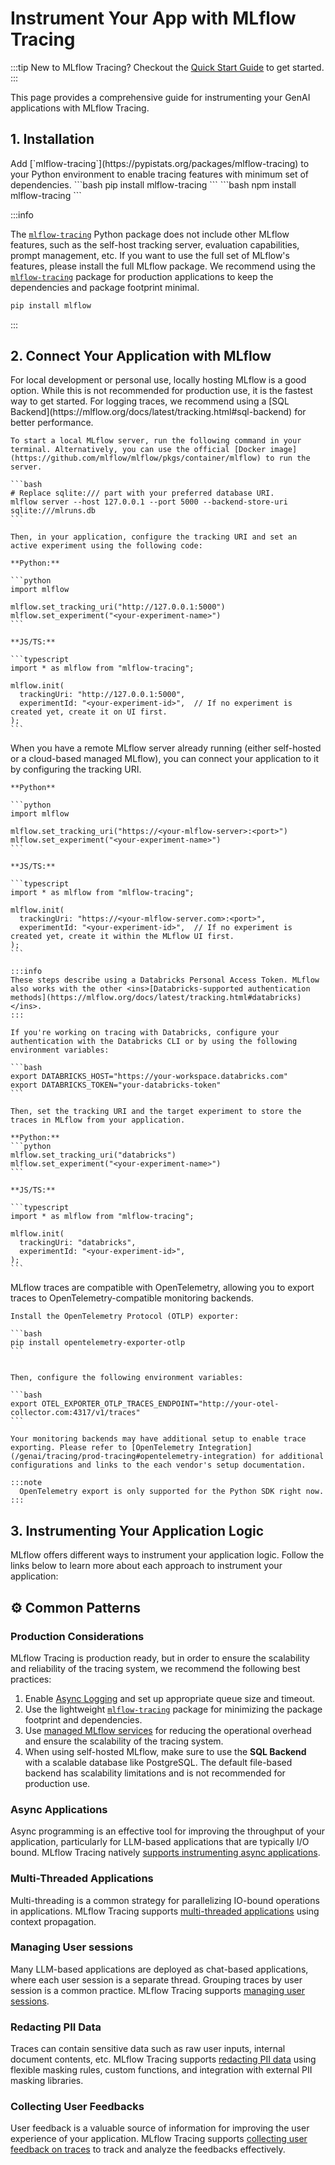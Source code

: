 
# Instrument Your App with MLflow Tracing

:::tip
New to MLflow Tracing? Checkout the <ins>[Quick Start Guide](/genai/tracing/quickstart/python-openai)</ins> to get started.
:::

This page provides a comprehensive guide for instrumenting your GenAI applications with MLflow Tracing.

## 1. Installation

<TabsWrapper>
<Tabs>
  <TabItem value="python" label="Python" default>
    Add [`mlflow-tracing`](https://pypistats.org/packages/mlflow-tracing) to your Python environment to enable tracing features with minimum set of dependencies.
    ```bash
    pip install mlflow-tracing
    ```
  </TabItem>
  <TabItem value="js" label="JS/TS">
    ```bash
    npm install mlflow-tracing
    ```
  </TabItem>
</Tabs>
</TabsWrapper>

:::info

The [`mlflow-tracing`](https://pypistats.org/packages/mlflow-tracing) Python package does not include other MLflow features, such as the self-host tracking server, evaluation capabilities, prompt management, etc. If you want to use the full set of MLflow's features, please install the full MLflow package. We recommend using the [`mlflow-tracing`](https://pypistats.org/packages/mlflow-tracing) package for production applications to keep the dependencies and package footprint minimal.

```bash
pip install mlflow
```

:::

## 2. Connect Your Application with MLflow

<TabsWrapper>
<Tabs>
  <TabItem value="local" label="Self-Host MLflow (Local)" default>
    For local development or personal use, locally hosting MLflow is a good option. While this is not recommended for production use, it is the fastest way to get started. For logging traces, we recommend using a [SQL Backend](https://mlflow.org/docs/latest/tracking.html#sql-backend) for better performance.

    To start a local MLflow server, run the following command in your terminal. Alternatively, you can use the official [Docker image](https://github.com/mlflow/mlflow/pkgs/container/mlflow) to run the server.

    ```bash
    # Replace sqlite:/// part with your preferred database URI.
    mlflow server --host 127.0.0.1 --port 5000 --backend-store-uri sqlite:///mlruns.db
    ```

    Then, in your application, configure the tracking URI and set an active experiment using the following code:

    **Python:**

    ```python
    import mlflow

    mlflow.set_tracking_uri("http://127.0.0.1:5000")
    mlflow.set_experiment("<your-experiment-name>")
    ```

    **JS/TS:**

    ```typescript
    import * as mlflow from "mlflow-tracing";

    mlflow.init(
      trackingUri: "http://127.0.0.1:5000",
      experimentId: "<your-experiment-id>",  // If no experiment is created yet, create it on UI first.
    );
    ```

  </TabItem>
  <TabItem value="remote" label="Remote MLflow">
    When you have a remote MLflow server already running (either self-hosted or a cloud-based managed MLflow), you can connect your application to it by configuring the tracking URI.

    **Python**

    ```python
    import mlflow

    mlflow.set_tracking_uri("https://<your-mlflow-server>:<port>")
    mlflow.set_experiment("<your-experiment-name>")
    ```

    **JS/TS:**

    ```typescript
    import * as mlflow from "mlflow-tracing";

    mlflow.init(
      trackingUri: "https://<your-mlflow-server.com>:<port>",
      experimentId: "<your-experiment-id>",  // If no experiment is created yet, create it within the MLflow UI first.
    );
    ```

  </TabItem>
  <TabItem value="databricks" label="Databricks">

    :::info
    These steps describe using a Databricks Personal Access Token. MLflow also works with the other <ins>[Databricks-supported authentication methods](https://mlflow.org/docs/latest/tracking.html#databricks)</ins>.
    :::

    If you're working on tracing with Databricks, configure your authentication with the Databricks CLI or by using the following environment variables:

    ```bash
    export DATABRICKS_HOST="https://your-workspace.databricks.com"
    export DATABRICKS_TOKEN="your-databricks-token"
    ```

    Then, set the tracking URI and the target experiment to store the traces in MLflow from your application.

    **Python:**
    ```python
    mlflow.set_tracking_uri("databricks")
    mlflow.set_experiment("<your-experiment-name>")
    ```

    **JS/TS:**

    ```typescript
    import * as mlflow from "mlflow-tracing";

    mlflow.init(
      trackingUri: "databricks",
      experimentId: "<your-experiment-id>",
    );
    ```

  </TabItem>
  <TabItem value="otel" label="OpenTelemetry">
    MLflow traces are compatible with OpenTelemetry, allowing you to export traces to OpenTelemetry-compatible monitoring backends.

    Install the OpenTelemetry Protocol (OTLP) exporter:

    ```bash
    pip install opentelemetry-exporter-otlp
    ```


    Then, configure the following environment variables:

    ```bash
    export OTEL_EXPORTER_OTLP_TRACES_ENDPOINT="http://your-otel-collector.com:4317/v1/traces"
    ```

    Your monitoring backends may have additional setup to enable trace exporting. Please refer to [OpenTelemetry Integration](/genai/tracing/prod-tracing#opentelemetry-integration) for additional configurations and links to the each vendor's setup documentation.

    :::note
      OpenTelemetry export is only supported for the Python SDK right now.
    :::

  </TabItem>
</Tabs>
</TabsWrapper>

## 3. Instrumenting Your Application Logic

MLflow offers different ways to instrument your application logic. Follow the links below to learn more about each approach to instrument your application:

<TilesGrid>
  <TileCard
    image="/images/llms/tracing/app-instrumentation/autolog-logos.png"
    title="Automatic Tracing"
    description="Instrument your application with a single line of code."
    href="/genai/tracing/app-instrumentation/automatic"
    containerHeight={96}
  />
  <TileCard
    image="/images/llms/tracing/app-instrumentation/manual-tracing2.png"
    title="Manual Tracing"
    description="Instrument any Python code with a few lines of code, with full control and flexibility."
    href="/genai/tracing/app-instrumentation/manual-tracing"
    containerHeight={96}
  />
  <TileCard
    image="/images/logos/javascript-typescript-logo.png"
    title="Typescript SDK"
    description="Instrument your Node.js applications with MLflow Tracing Typescript SDK."
    href="/genai/tracing/app-instrumentation/typescript-sdk"
    containerHeight={96}
  />
</TilesGrid>

## ⚙️ Common Patterns

### Production Considerations

MLflow Tracing is production ready, but in order to ensure the scalability and reliability of the tracing system, we recommend the following best practices:

1. Enable [Async Logging](/genai/tracing/prod-tracing#asynchronous-trace-logging) and set up appropriate queue size and timeout.
2. Use the lightweight [`mlflow-tracing`](https://pypistats.org/packages/mlflow-tracing) package for minimizing the package footprint and dependencies.
3. Use [managed MLflow services](/genai/tracing/prod-tracing#managed-monitoring-with-databricks) for reducing the operational overhead and ensure the scalability of the tracing system.
4. When using self-hosted MLflow, make sure to use the **SQL Backend** with a scalable database like PostgreSQL. The default file-based backend has scalability limitations and is not recommended for production use.

### Async Applications

Async programming is an effective tool for improving the throughput of your application, particularly for LLM-based applications that are typically I/O bound. MLflow Tracing natively [supports instrumenting async applications](/genai/tracing/app-instrumentation/manual-tracing#async-support).

### Multi-Threaded Applications

Multi-threading is a common strategy for parallelizing IO-bound operations in applications. MLflow Tracing supports [multi-threaded applications](/genai/tracing/app-instrumentation/manual-tracing#multi-threading) using context propagation.

### Managing User sessions

Many LLM-based applications are deployed as chat-based applications, where each user session is a separate thread. Grouping traces by user session is a common practice. MLflow Tracing supports [managing user sessions](/genai/tracing/track-users-sessions).

### Redacting PII Data

Traces can contain sensitive data such as raw user inputs, internal document contents, etc. MLflow Tracing supports [redacting PII data](/genai/tracing/observe-with-traces/masking) using flexible masking rules, custom functions, and integration with external PII masking libraries.

### Collecting User Feedbacks

User feedback is a valuable source of information for improving the user experience of your application. MLflow Tracing supports [collecting user feedback on traces](/genai/tracing/collect-user-feedback) to track and analyze the feedbacks effectively.
